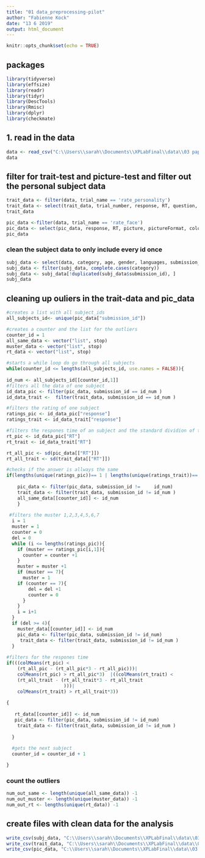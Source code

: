 ```yaml
---
title: "01 data_preprocessing-pilot"
author: "Fabienne Kock"
date: "13 6 2019"
output: html_document
---
```


```r
knitr::opts_chunk$set(echo = TRUE)
```

## packages
```r
library(tidyverse)
library(effsize)
library(readr)
library(tidyr)
library(DescTools)
library(Rmisc)
library(dplyr)
library(checkmate)

```


## 1. read in the data
```r
data <- read_csv("C:\\Users\\sarah\\Documents\\XPLabFinal\\data\\03 paper\\raw\\results_80_experimentXPLab_annassommer.csv")
data
```
## filter for trait-test and picture-test and filter out the personal subject data
```r
trait_data <- filter(data, trial_name == 'rate_personality')
trait_data <- select(trait_data, trial_number, response, RT, question, timeSpent, submission_id)
trait_data
```
```r
pic_data <-filter(data, trial_name == 'rate_face')
pic_data <- select(pic_data, response, RT, picture, pictureFormat, color, category, timeSpent, submission_id)
pic_data
```

### clean the subject data to only include every id once
```r

subj_data <- select(data, category, age, gender, languages, submission_id)
subj_data <- filter(subj_data, complete.cases(category))
subj_data <- subj_data[!duplicated(subj_data$submission_id), ]
subj_data
```

## cleaning up ouliers in the trait-data and pic_data

```r
#creates a list with all subject_ids
all_subjects_id<- unique(pic_data["submission_id"])

#creates a counter and the list for the outliers
counter_id = 1
all_same_data <- vector("list", stop)
muster_data <- vector("list", stop)
rt_data <- vector("list", stop)

#starts a while loop do go through all subjects
while(counter_id <= lengths(all_subjects_id, use.names = FALSE)){
  
id_num <- all_subjects_id[[counter_id,1]]
#filters all the data of one subject
id_data_pic <- filter(pic_data, submission_id == id_num )
id_data_trait <-  filter(trait_data, submission_id == id_num )

#filters the rating of one subject
ratings_pic <- id_data_pic["response"]
ratings_trait <- id_data_trait["response"]

#filters the respones time of an subject and the standard dividion of the respones time of all subejects 
rt_pic <- id_data_pic["RT"]
rt_trait <- id_data_trait["RT"]

rt_all_pic <- sd(pic_data[["RT"]])
rt_all_trait <- sd(trait_data[["RT"]])

#checks if the answer is allways the same
if(lengths(unique(ratings_pic))== 1 | lengths(unique(ratings_trait))== 1) {
  
    pic_data <- filter(pic_data, submission_id !=     id_num)
    trait_data <- filter(trait_data, submission_id != id_num )
    all_same_data[[counter_id]] <- id_num 
    }
    
 #filters the muster 1,2,3,4,5,6,7
  i = 1
  muster = 1
  counter = 0
  del = 0
  while (i <= lengths(ratings_pic)){
    if (muster == ratings_pic[i,1]){
      counter = counter +1
    }
    muster = muster +1
    if (muster == 7){
      muster = 1
    if (counter == 7){
        del = del +1
        counter = 0
      }
    }
    i = i+1
  }
  if (del >= 4){
    muster_data[[counter_id]] <- id_num
    pic_data <- filter(pic_data, submission_id != id_num)
     trait_data <- filter(trait_data, submission_id != id_num )
  }
  
#filters for the respones time 
if(((colMeans(rt_pic) < 
    (rt_all_pic - (rt_all_pic*3 - rt_all_pic)))| 
    colMeans(rt_pic) > rt_all_pic*3)  |((colMeans(rt_trait) < 
    (rt_all_trait - (rt_all_trait*3 - rt_all_trait
                     )))| 
    colMeans(rt_trait) > rt_all_trait*3))
  
{
  
   rt_data[[counter_id]] <- id_num
   pic_data <- filter(pic_data, submission_id != id_num)
    trait_data <- filter(trait_data, submission_id != id_num )
    
  }
  
  #gets the next subject
  counter_id = counter_id + 1

}

```

### count the outliers


```r
num_out_same <- length(unique(all_same_data)) -1
num_out_muster <- length(unique(muster_data)) -1
num_out_rt <- lengths(unique(rt_data)) -1
```






## create files with clean data for the analysis
```r
write_csv(subj_data, "C:\\Users\\sarah\\Documents\\XPLabFinal\\data\\03 paper\\clean\\Subject_data_clean.csv")
write_csv(trait_data, "C:\\Users\\sarah\\Documents\\XPLabFinal\\data\\03 paper\\S4a_data_clean.csv")
write_csv(pic_data, "C:\\Users\\sarah\\Documents\\XPLabFinal\\data\\03 paper\\S1_data_clean.csv")
```


